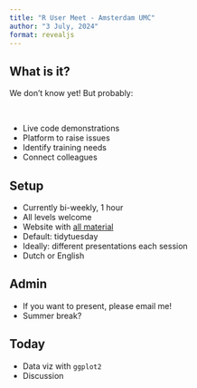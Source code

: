 ```yaml
---
title: "R User Meet - Amsterdam UMC"
author: "3 July, 2024"
format: revealjs
---
```


## What is it?

We don't know yet! But probably:

<br>

- Live code demonstrations
- Platform to raise issues
- Identify training needs
- Connect colleagues

## Setup

- Currently bi-weekly, 1 hour
- All levels welcome
- Website with [all material](https://langtonhugh.github.io/rum_umc/)
- Default: tidytuesday
- Ideally: different presentations each session
- Dutch or English

## Admin 

- If you want to present, please email me!
- Summer break?

## Today

- Data viz with `ggplot2`
- Discussion

